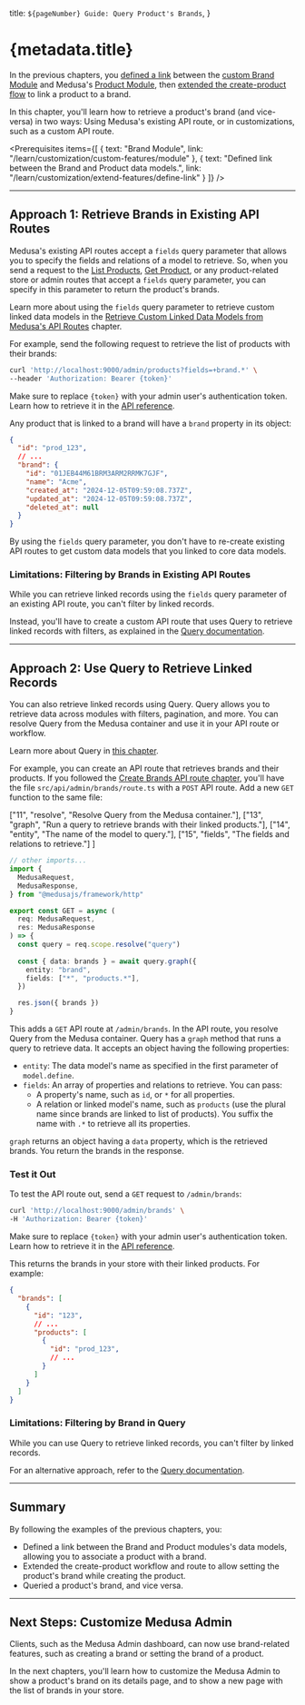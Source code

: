 
  title: `${pageNumber} Guide: Query Product's Brands`,
}

# {metadata.title}

In the previous chapters, you [defined a link](../define-link/page.mdx) between the [custom Brand Module](../../custom-features/module/page.mdx) and Medusa's [Product Module](!resources!/commerce-modules/product), then [extended the create-product flow](../extend-create-product/page.mdx) to link a product to a brand.

In this chapter, you'll learn how to retrieve a product's brand (and vice-versa) in two ways: Using Medusa's existing API route, or in customizations, such as a custom API route.

<Prerequisites
  items={[
    {
      text: "Brand Module",
      link: "/learn/customization/custom-features/module"
    },
    {
      text: "Defined link between the Brand and Product data models.",
      link: "/learn/customization/extend-features/define-link"
    }
  ]}
/>

---

## Approach 1: Retrieve Brands in Existing API Routes

Medusa's existing API routes accept a `fields` query parameter that allows you to specify the fields and relations of a model to retrieve. So, when you send a request to the [List Products](!api!/admin#products_getproducts), [Get Product](!api!/admin#products_getproductsid), or any product-related store or admin routes that accept a `fields` query parameter, you can specify in this parameter to return the product's brands.

<Note>

Learn more about using the `fields` query parameter to retrieve custom linked data models in the [Retrieve Custom Linked Data Models from Medusa's API Routes](../../../fundamentals/api-routes/retrieve-custom-links/page.mdx) chapter.

</Note>

For example, send the following request to retrieve the list of products with their brands:

```bash
curl 'http://localhost:9000/admin/products?fields=+brand.*' \
--header 'Authorization: Bearer {token}'
```

<Note title="Tip">

Make sure to replace `{token}` with your admin user's authentication token. Learn how to retrieve it in the [API reference](!api!/store#authentication).

</Note>

Any product that is linked to a brand will have a `brand` property in its object:

```json title="Example Product Object"
{
  "id": "prod_123",
  // ...
  "brand": {
    "id": "01JEB44M61BRM3ARM2RRMK7GJF",
    "name": "Acme",
    "created_at": "2024-12-05T09:59:08.737Z",
    "updated_at": "2024-12-05T09:59:08.737Z",
    "deleted_at": null
  }
}
```

By using the `fields` query parameter, you don't have to re-create existing API routes to get custom data models that you linked to core data models.

### Limitations: Filtering by Brands in Existing API Routes

While you can retrieve linked records using the `fields` query parameter of an existing API route, you can't filter by linked records.

Instead, you'll have to create a custom API route that uses Query to retrieve linked records with filters, as explained in the [Query documentation](../../../fundamentals/module-links/query/page.mdx#apply-filters-and-pagination-on-linked-records).

---

## Approach 2: Use Query to Retrieve Linked Records

You can also retrieve linked records using Query. Query allows you to retrieve data across modules with filters, pagination, and more. You can resolve Query from the Medusa container and use it in your API route or workflow.

<Note>

Learn more about Query in [this chapter](../../../fundamentals/module-links/query/page.mdx).

</Note>

For example, you can create an API route that retrieves brands and their products. If you followed the [Create Brands API route chapter](../../custom-features/api-route/page.mdx), you'll have the file `src/api/admin/brands/route.ts` with a `POST` API route. Add a new `GET` function to the same file:

  ["11", "resolve", "Resolve Query from the Medusa container."],
  ["13", "graph", "Run a query to retrieve brands with their linked products."],
  ["14", "entity", "The name of the model to query."],
  ["15", "fields", "The fields and relations to retrieve."]
]

```ts title="src/api/admin/brands/route.ts" highlights={highlights}
// other imports...
import {
  MedusaRequest,
  MedusaResponse,
} from "@medusajs/framework/http"

export const GET = async (
  req: MedusaRequest,
  res: MedusaResponse
) => {
  const query = req.scope.resolve("query")
  
  const { data: brands } = await query.graph({
    entity: "brand",
    fields: ["*", "products.*"],
  })

  res.json({ brands })
}
```

This adds a `GET` API route at `/admin/brands`. In the API route, you resolve Query from the Medusa container. Query has a `graph` method that runs a query to retrieve data. It accepts an object having the following properties:

- `entity`: The data model's name as specified in the first parameter of `model.define`.
- `fields`: An array of properties and relations to retrieve. You can pass:
    - A property's name, such as `id`, or `*` for all properties.
    - A relation or linked model's name, such as `products` (use the plural name since brands are linked to list of products). You suffix the name with `.*` to retrieve all its properties.

`graph` returns an object having a `data` property, which is the retrieved brands. You return the brands in the response.

### Test it Out

To test the API route out, send a `GET` request to `/admin/brands`:

```bash
curl 'http://localhost:9000/admin/brands' \
-H 'Authorization: Bearer {token}'
```

<Note title="Tip">

Make sure to replace `{token}` with your admin user's authentication token. Learn how to retrieve it in the [API reference](!api!/store#authentication).

</Note>

This returns the brands in your store with their linked products. For example:

```json title="Example Response"
{
  "brands": [
    {
      "id": "123",
      // ...
      "products": [
        {
          "id": "prod_123",
          // ...
        }
      ]
    }
  ]
}
```

### Limitations: Filtering by Brand in Query

While you can use Query to retrieve linked records, you can't filter by linked records.

For an alternative approach, refer to the [Query documentation](../../../fundamentals/module-links/query/page.mdx#apply-filters-and-pagination-on-linked-records).

---

## Summary

By following the examples of the previous chapters, you:

- Defined a link between the Brand and Product modules's data models, allowing you to associate a product with a brand.
- Extended the create-product workflow and route to allow setting the product's brand while creating the product.
- Queried a product's brand, and vice versa.

---

## Next Steps: Customize Medusa Admin

Clients, such as the Medusa Admin dashboard, can now use brand-related features, such as creating a brand or setting the brand of a product.

In the next chapters, you'll learn how to customize the Medusa Admin to show a product's brand on its details page, and to show a new page with the list of brands in your store.

